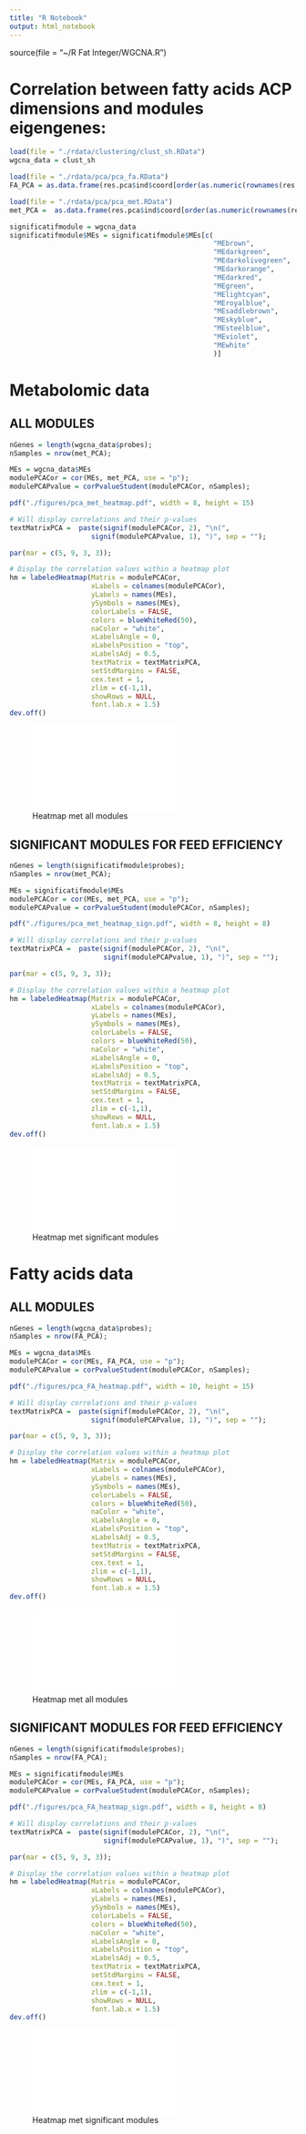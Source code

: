 ```yaml
---
title: "R Notebook"
output: html_notebook
---
```


source(file = "~/R Fat Integer/WGCNA.R")

# Correlation between fatty acids ACP dimensions and modules eigengenes:
```r
load(file = "./rdata/clustering/clust_sh.RData")
wgcna_data = clust_sh

load(file = "./rdata/pca/pca_fa.RData")
FA_PCA = as.data.frame(res.pca$ind$coord[order(as.numeric(rownames(res.pca$ind$coord))),], row.names = rownames(wgcna_data$MEs))

load(file = "./rdata/pca/pca_met.RData")
met_PCA =  as.data.frame(res.pca$ind$coord[order(as.numeric(rownames(res.pca$ind$coord))),],row.names = rownames(wgcna_data$MEs) )
```


```r
significatifmodule = wgcna_data
significatifmodule$MEs = significatifmodule$MEs[c(
                                                  "MEbrown", 
                                                  "MEdarkgreen", 
                                                  "MEdarkolivegreen", 
                                                  "MEdarkorange",
                                                  "MEdarkred",
                                                  "MEgreen", 
                                                  "MElightcyan",
                                                  "MEroyalblue",
                                                  "MEsaddlebrown", 
                                                  "MEskyblue",
                                                  "MEsteelblue",
                                                  "MEviolet",
                                                  "MEwhite"
                                                  )]
```

# Metabolomic data
## ALL MODULES 
```r
nGenes = length(wgcna_data$probes);
nSamples = nrow(met_PCA);

MEs = wgcna_data$MEs
modulePCACor = cor(MEs, met_PCA, use = "p");
modulePCAPvalue = corPvalueStudent(modulePCACor, nSamples);

pdf("./figures/pca_met_heatmap.pdf", width = 8, height = 15)

# Will display correlations and their p-values
textMatrixPCA =  paste(signif(modulePCACor, 2), "\n(",
                    signif(modulePCAPvalue, 1), ")", sep = "");

par(mar = c(5, 9, 3, 3));

# Display the correlation values within a heatmap plot
hm = labeledHeatmap(Matrix = modulePCACor,
                    xLabels = colnames(modulePCACor),
                    yLabels = names(MEs),
                    ySymbols = names(MEs),
                    colorLabels = FALSE,
                    colors = blueWhiteRed(50),
                    naColor = "white",
                    xLabelsAngle = 0,
                    xLabelsPosition = "top",
                    xLabelsAdj = 0.5,
                    textMatrix = textMatrixPCA,
                    setStdMargins = FALSE,
                    cex.text = 1,
                    zlim = c(-1,1),
                    showRows = NULL,
                    font.lab.x = 1.5)
dev.off()

```
![Heatmap met all modules](./figures/pca_met_heatmap.pdf){width=60%}

## SIGNIFICANT MODULES FOR FEED EFFICIENCY
```r

nGenes = length(significatifmodule$probes);
nSamples = nrow(met_PCA);

MEs = significatifmodule$MEs
modulePCACor = cor(MEs, met_PCA, use = "p");
modulePCAPvalue = corPvalueStudent(modulePCACor, nSamples);

pdf("./figures/pca_met_heatmap_sign.pdf", width = 8, height = 8)

# Will display correlations and their p-values
textMatrixPCA =  paste(signif(modulePCACor, 2), "\n(",
                       signif(modulePCAPvalue, 1), ")", sep = "");

par(mar = c(5, 9, 3, 3));

# Display the correlation values within a heatmap plot
hm = labeledHeatmap(Matrix = modulePCACor,
                    xLabels = colnames(modulePCACor),
                    yLabels = names(MEs),
                    ySymbols = names(MEs),
                    colorLabels = FALSE,
                    colors = blueWhiteRed(50),
                    naColor = "white",
                    xLabelsAngle = 0,
                    xLabelsPosition = "top",
                    xLabelsAdj = 0.5,
                    textMatrix = textMatrixPCA,
                    setStdMargins = FALSE,
                    cex.text = 1,
                    zlim = c(-1,1),
                    showRows = NULL,
                    font.lab.x = 1.5)
dev.off()

```
![Heatmap met significant modules](./figures/pca_met_heatmap_sign.pdf){width=60%}

# Fatty acids data
## ALL MODULES 
```r
nGenes = length(wgcna_data$probes);
nSamples = nrow(FA_PCA);

MEs = wgcna_data$MEs
modulePCACor = cor(MEs, FA_PCA, use = "p");
modulePCAPvalue = corPvalueStudent(modulePCACor, nSamples);

pdf("./figures/pca_FA_heatmap.pdf", width = 10, height = 15)

# Will display correlations and their p-values
textMatrixPCA =  paste(signif(modulePCACor, 2), "\n(",
                    signif(modulePCAPvalue, 1), ")", sep = "");

par(mar = c(5, 9, 3, 3));

# Display the correlation values within a heatmap plot
hm = labeledHeatmap(Matrix = modulePCACor,
                    xLabels = colnames(modulePCACor),
                    yLabels = names(MEs),
                    ySymbols = names(MEs),
                    colorLabels = FALSE,
                    colors = blueWhiteRed(50),
                    naColor = "white",
                    xLabelsAngle = 0,
                    xLabelsPosition = "top",
                    xLabelsAdj = 0.5,
                    textMatrix = textMatrixPCA,
                    setStdMargins = FALSE,
                    cex.text = 1,
                    zlim = c(-1,1),
                    showRows = NULL,
                    font.lab.x = 1.5)
dev.off()

```
![Heatmap met all modules](./figures/pca_FA_heatmap.pdf){width=60%}

## SIGNIFICANT MODULES FOR FEED EFFICIENCY
```r

nGenes = length(significatifmodule$probes);
nSamples = nrow(FA_PCA);

MEs = significatifmodule$MEs
modulePCACor = cor(MEs, FA_PCA, use = "p");
modulePCAPvalue = corPvalueStudent(modulePCACor, nSamples);

pdf("./figures/pca_FA_heatmap_sign.pdf", width = 8, height = 8)

# Will display correlations and their p-values
textMatrixPCA =  paste(signif(modulePCACor, 2), "\n(",
                       signif(modulePCAPvalue, 1), ")", sep = "");

par(mar = c(5, 9, 3, 3));

# Display the correlation values within a heatmap plot
hm = labeledHeatmap(Matrix = modulePCACor,
                    xLabels = colnames(modulePCACor),
                    yLabels = names(MEs),
                    ySymbols = names(MEs),
                    colorLabels = FALSE,
                    colors = blueWhiteRed(50),
                    naColor = "white",
                    xLabelsAngle = 0,
                    xLabelsPosition = "top",
                    xLabelsAdj = 0.5,
                    textMatrix = textMatrixPCA,
                    setStdMargins = FALSE,
                    cex.text = 1,
                    zlim = c(-1,1),
                    showRows = NULL,
                    font.lab.x = 1.5)
dev.off()

```
![Heatmap met significant modules](./figures/pca_FA_heatmap_sign.pdf){width=60%}
